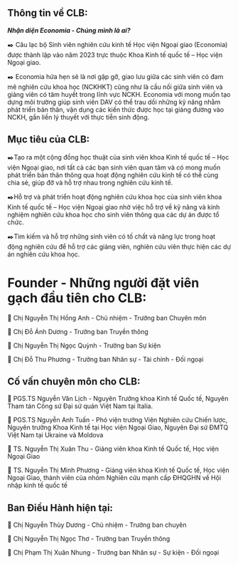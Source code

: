
## Thông tin về CLB:

***Nhận diện Economia - Chúng mình là ai?***

✒️ Câu lạc bộ Sinh viên nghiên cứu kinh tế Học viện Ngoại giao (Economia) được thành lập vào năm 2023 trực thuộc Khoa Kinh tế quốc tế – Học viện Ngoại giao.

✒️ Economia hứa hẹn sẽ là nơi gặp gỡ, giao lưu giữa các sinh viên có đam mê nghiên cứu khoa học (NCKHKT) cũng như là cầu nối giữa sinh viên và giảng viên có tâm huyết trong lĩnh vực NCKH. Economia với mong muốn tạo dựng môi trường giúp sinh viên DAV có thể trau dồi những kỹ năng nhằm phát triển bản thân, vận dụng các kiến thức được học tại giảng đường vào NCKH, gắn liền lý thuyết với thực tiễn sinh động.

## Mục tiêu của CLB:

✒️Tạo ra một cộng đồng học thuật của sinh viên khoa Kinh tế quốc tế – Học viện Ngoại giao, nơi tất cả các bạn sinh viên quan tâm và có mong muốn phát triển bản thân thông qua hoạt động nghiên cứu kinh tế có thể cùng chia sẻ, giúp đỡ và hỗ trợ nhau trong nghiên cứu kinh tế.

✒️Hỗ trợ và phát triển hoạt động nghiên cứu khoa học của sinh viên khoa Kinh tế quốc tế – Học viện Ngoại giao nhờ việc hỗ trợ về kỹ năng và kinh nghiệm nghiên cứu khoa học cho sinh viên thông qua các dự án được tổ chức.

✒️Tìm kiếm và hỗ trợ những sinh viên có tố chất và năng lực trong hoạt động nghiên cứu để hỗ trợ các giảng viên, nghiên cứu viên thực hiện các dự án nghiên cứu khoa học.

# Founder - Những người đặt viên gạch đầu tiên cho CLB:

📘 Chị Nguyễn Thị Hồng Anh - Chủ nhiệm - Trưởng ban Chuyên môn

📘 Chị Đỗ Ánh Dương - Trưởng ban Truyền thông

📘 Chị Nguyễn Thị Ngọc Quỳnh - Trưởng ban Sự kiện

📘 Chị Đỗ Thu Phương - Trưởng ban Nhân sự - Tài chính - Đối ngoại

## Cố vấn chuyên môn cho CLB:

📘 PGS.TS Nguyễn Văn Lịch - Nguyên Trưởng khoa Kinh tế Quốc tế, Nguyên Tham tán Công sứ Đại sứ quán Việt Nam tại Italia.

📘 PGS.TS Nguyễn Anh Tuấn - Phó viện trưởng Viện Nghiên cứu Chiến lược, Nguyên trưởng Khoa Kinh tế tại Học viện Ngoại Giao, Nguyên Đại sứ ĐMTQ Việt Nam tại Ukraine và Moldova

📘 TS. Nguyễn Thị Xuân Thu - Giảng viên khoa Kinh tế Quốc tế, Học viện Ngoại Giao

📘 TS. Nguyễn Thị Minh Phương - Giảng viên khoa Kinh tế Quốc tế, Học viện Ngoại Giao, thành viên của nhóm Nghiên cứu mạnh cấp ĐHQGHN về Hội nhập kinh tế quốc tế

## Ban Điều Hành hiện tại:

📘 Chị Nguyễn Thùy Dương - Chủ nhiệm - Trưởng ban chuyên

📘 Chị Nguyễn Thị Ngọc Thơ - Trưởng ban Truyền thông

📘 Chị Phạm Thị Xuân Nhung - Trưởng ban Nhân sự - Sự kiện - Đối ngoại
